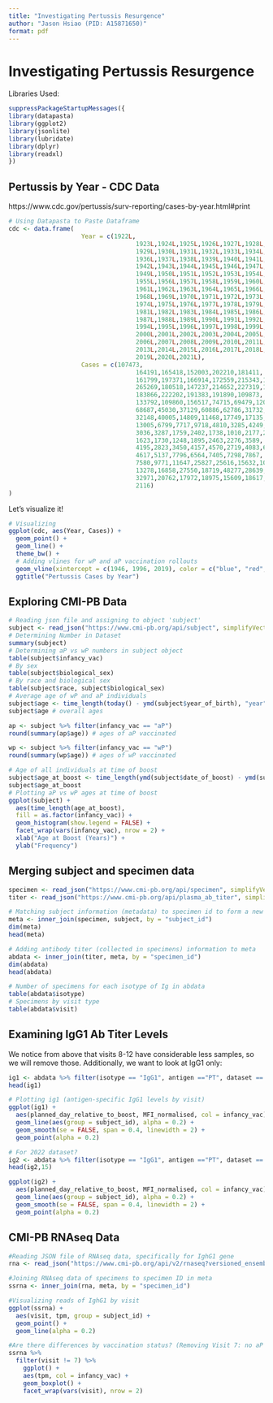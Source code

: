 ```yaml
---
title: "Investigating Pertussis Resurgence"
author: "Jason Hsiao (PID: A15871650)"
format: pdf
---
```


# Investigating Pertussis Resurgence

Libraries Used:
```r
suppressPackageStartupMessages({
library(datapasta)
library(ggplot2)
library(jsonlite)
library(lubridate)
library(dplyr)
library(readxl)
})

```

## Pertussis by Year - CDC Data 
https://www.cdc.gov/pertussis/surv-reporting/cases-by-year.html#print 

```r
# Using Datapasta to Paste Dataframe 
cdc <- data.frame(
                    Year = c(1922L,
                                   1923L,1924L,1925L,1926L,1927L,1928L,
                                   1929L,1930L,1931L,1932L,1933L,1934L,1935L,
                                   1936L,1937L,1938L,1939L,1940L,1941L,
                                   1942L,1943L,1944L,1945L,1946L,1947L,1948L,
                                   1949L,1950L,1951L,1952L,1953L,1954L,
                                   1955L,1956L,1957L,1958L,1959L,1960L,
                                   1961L,1962L,1963L,1964L,1965L,1966L,1967L,
                                   1968L,1969L,1970L,1971L,1972L,1973L,
                                   1974L,1975L,1976L,1977L,1978L,1979L,1980L,
                                   1981L,1982L,1983L,1984L,1985L,1986L,
                                   1987L,1988L,1989L,1990L,1991L,1992L,1993L,
                                   1994L,1995L,1996L,1997L,1998L,1999L,
                                   2000L,2001L,2002L,2003L,2004L,2005L,
                                   2006L,2007L,2008L,2009L,2010L,2011L,2012L,
                                   2013L,2014L,2015L,2016L,2017L,2018L,
                                   2019L,2020L,2021L),
                    Cases = c(107473,
                                   164191,165418,152003,202210,181411,
                                   161799,197371,166914,172559,215343,179135,
                                   265269,180518,147237,214652,227319,103188,
                                   183866,222202,191383,191890,109873,
                                   133792,109860,156517,74715,69479,120718,
                                   68687,45030,37129,60886,62786,31732,28295,
                                   32148,40005,14809,11468,17749,17135,
                                   13005,6799,7717,9718,4810,3285,4249,
                                   3036,3287,1759,2402,1738,1010,2177,2063,
                                   1623,1730,1248,1895,2463,2276,3589,
                                   4195,2823,3450,4157,4570,2719,4083,6586,
                                   4617,5137,7796,6564,7405,7298,7867,
                                   7580,9771,11647,25827,25616,15632,10454,
                                   13278,16858,27550,18719,48277,28639,
                                   32971,20762,17972,18975,15609,18617,6124,
                                   2116)
)

```

Let's visualize it!
```r
# Visualizing
ggplot(cdc, aes(Year, Cases)) + 
  geom_point() +
  geom_line() +
  theme_bw() + 
  # Adding vlines for wP and aP vaccination rollouts
  geom_vline(xintercept = c(1946, 1996, 2019), color = c("blue", "red","darkgreen"), linetype = "dotted") +
  ggtitle("Pertussis Cases by Year")

```

## Exploring CMI-PB Data
```r
# Reading json file and assigning to object 'subject'
subject <- read_json("https://www.cmi-pb.org/api/subject", simplifyVector = TRUE) 
# Determining Number in Dataset
summary(subject)
# Determining aP vs wP numbers in subject object
table(subject$infancy_vac)
# By sex
table(subject$biological_sex)
# By race and biological sex
table(subject$race, subject$biological_sex)
# Average age of wP and aP individuals
subject$age <- time_length(today() - ymd(subject$year_of_birth), "year")
subject$age # overall ages

ap <- subject %>% filter(infancy_vac == "aP")
round(summary(ap$age)) # ages of aP vaccinated

wp <- subject %>% filter(infancy_vac == "wP")
round(summary(wp$age)) # ages of wP vaccinated

# Age of all individuals at time of boost
subject$age_at_boost <- time_length(ymd(subject$date_of_boost) - ymd(subject$year_of_birth), "year")
subject$age_at_boost
# Plotting aP vs wP ages at time of boost
ggplot(subject) +
  aes(time_length(age_at_boost),
  fill = as.factor(infancy_vac)) +
  geom_histogram(show.legend = FALSE) +
  facet_wrap(vars(infancy_vac), nrow = 2) +
  xlab("Age at Boost (Years)") +
  ylab("Frequency")

```

## Merging subject and specimen data 
```r
specimen <- read_json("https://www.cmi-pb.org/api/specimen", simplifyVector = TRUE) # Importing specimen data
titer <- read_json("https://www.cmi-pb.org/api/plasma_ab_titer", simplifyVector = TRUE) # Importing titer data

# Matching subject information (metadata) to specimen id to form a new dataframe 
meta <- inner_join(specimen, subject, by = "subject_id")
dim(meta)
head(meta)

# Adding antibody titer (collected in specimens) information to meta
abdata <- inner_join(titer, meta, by = "specimen_id")
dim(abdata)
head(abdata)

# Number of specimens for each isotype of Ig in abdata 
table(abdata$isotype)
# Specimens by visit type
table(abdata$visit)


```

## Examining IgG1 Ab Titer Levels

We notice from above that visits 8-12 have considerable less samples, so we will remove those. Additionally, we want to look at IgG1 only:
```r
ig1 <- abdata %>% filter(isotype == "IgG1", antigen =="PT", dataset == "2021_dataset")
head(ig1)

# Plotting ig1 (antigen-specific IgG1 levels by visit)
ggplot(ig1) +
  aes(planned_day_relative_to_boost, MFI_normalised, col = infancy_vac) +
  geom_line(aes(group = subject_id), alpha = 0.2) +
  geom_smooth(se = FALSE, span = 0.4, linewidth = 2) +
  geom_point(alpha = 0.2)

# For 2022 dataset?
ig2 <- abdata %>% filter(isotype == "IgG1", antigen =="PT", dataset == "2022_dataset")
head(ig2,15)

ggplot(ig2) +
  aes(planned_day_relative_to_boost, MFI_normalised, col = infancy_vac) +
  geom_line(aes(group = subject_id), alpha = 0.2) +
  geom_smooth(se = FALSE, span = 0.4, linewidth = 2) +
  geom_point(alpha = 0.2)

```

## CMI-PB RNAseq Data
```r
#Reading JSON file of RNAseq data, specifically for IghG1 gene
rna <- read_json("https://www.cmi-pb.org/api/v2/rnaseq?versioned_ensembl_gene_id=eq.ENSG00000211896.7", simplifyVector = TRUE) 

#Joining RNAseq data of specimens to specimen ID in meta
ssrna <- inner_join(rna, meta, by = "specimen_id")

#Visualizing reads of IghG1 by visit
ggplot(ssrna) +
  aes(visit, tpm, group = subject_id) +
  geom_point() +
  geom_line(alpha = 0.2)

#Are there differences by vaccination status? (Removing Visit 7: no aP data)
ssrna %>%
  filter(visit != 7) %>%
    ggplot() +
    aes(tpm, col = infancy_vac) +
    geom_boxplot() +
    facet_wrap(vars(visit), nrow = 2) 

```



